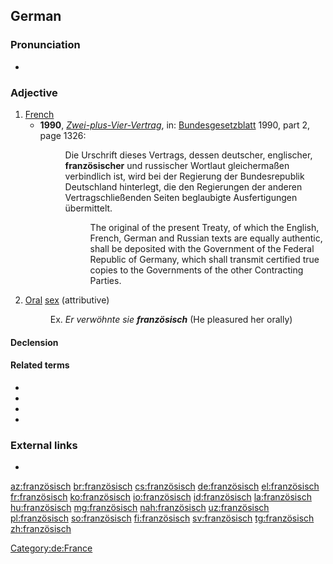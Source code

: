 {{also|Französisch}}
==German==

===Pronunciation===
* {{IPA|/franˈtsøːzɪʃ/|lang=de}}

===Adjective===
{{de-adj|-}}

# [[French]]
#* '''1990''', ''[[s:de:Zwei-plus-Vier-Vertrag|Zwei-plus-Vier-Vertrag]]'', in: [[w:de:Bundesgesetzblatt (Deutschland)|Bundesgesetzblatt]] 1990, part 2, page 1326:
#*: Die Urschrift dieses Vertrags, dessen deutscher, englischer, '''französischer''' und russischer Wortlaut gleichermaßen verbindlich ist, wird bei der Regierung der Bundesrepublik Deutschland hinterlegt, die den Regierungen der anderen Vertragschließenden Seiten beglaubigte Ausfertigungen übermittelt. 
#*:: The original of the present Treaty, of which the English, French, German and Russian texts are equally authentic, shall be deposited with the Government of the Federal Republic of Germany, which shall transmit certified true copies to the Governments of the other Contracting Parties.
# {{context|colloquial|lang=de}} [[oral|Oral]] [[sex]] (attributive)
#: Ex. ''Er verwöhnte sie '''französisch''''' (He pleasured her orally)

====Declension====
{{de-decl-adj-notcomp|französisch}}

====Related terms====
* {{l|de|Frankreich}}
* {{l|de|Franzmann}}
* {{l|de|Franzose}}
* {{l|de|Französin}}

[[Category:de:France]]

===External links===
* {{R:Duden}}

[[az:französisch]]
[[br:französisch]]
[[cs:französisch]]
[[de:französisch]]
[[el:französisch]]
[[fr:französisch]]
[[ko:französisch]]
[[io:französisch]]
[[id:französisch]]
[[la:französisch]]
[[hu:französisch]]
[[mg:französisch]]
[[nah:französisch]]
[[uz:französisch]]
[[pl:französisch]]
[[so:französisch]]
[[fi:französisch]]
[[sv:französisch]]
[[tg:französisch]]
[[zh:französisch]]
